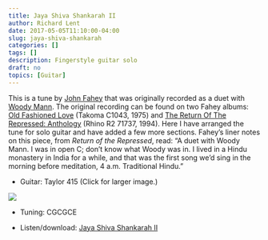 ```yaml
---
title: Jaya Shiva Shankarah II
author: Richard Lent
date: 2017-05-05T11:10:00-04:00
slug: jaya-shiva-shankarah
categories: []
tags: []
description: Fingerstyle guitar solo
draft: no
topics: [Guitar]
---
```

This is a tune by [John Fahey](http://www.johnfahey.com/) that was originally recorded as a duet with [Woody Mann](http://www.woodymann.com/). The original recording can be found on two Fahey albums: [Old Fashioned Love](http://johnfahey.com/pages/ofl.html) (Takoma C1043, 1975) and [The Return Of The Repressed: Anthology](http://johnfahey.com/pages/ror.html) (Rhino R2 71737, 1994). Here I have arranged the tune for solo guitar and have added a few more sections. Fahey's liner notes on this piece, from *Return of the Repressed*, read: "A duet with Woody Mann. I was in open C; don't know what Woody was in. I lived in a Hindu monastery in India for a while, and that was the first song we'd sing in the morning before meditation, 4 a.m. Traditional Hindu."

* Guitar: Taylor 415 (Click for larger image.)

[![](/img/taylor415jumbo_small.jpg)](/img/taylor415jumbo_large.jpg)

* Tuning: CGCGCE

* Listen/download: [Jaya Shiva Shankarah II](/mp3/Jaya_Shiva_Shankarah_2.mp3)

